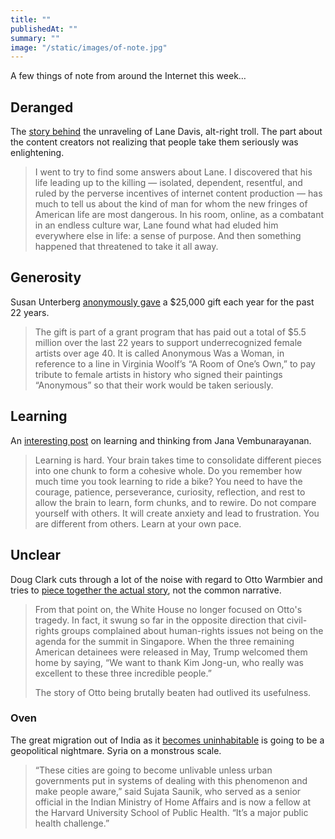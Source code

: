 ```yaml
---
title: ""
publishedAt: ""
summary: ""
image: "/static/images/of-note.jpg"
---
```


A few things of note from around the Internet this week…

Deranged
--------

The [story
behind](https://www.buzzfeednews.com/article/josephbernstein/lane-davis-ralph-retort-seattle4truth-alt-right)
the unraveling of Lane Davis, alt-right troll. The part about the
content creators not realizing that people take them seriously was
enlightening.

> I went to try to find some answers about Lane. I discovered that his
> life leading up to the killing — isolated, dependent, resentful, and
> ruled by the perverse incentives of internet content production — has
> much to tell us about the kind of man for whom the new fringes of
> American life are most dangerous. In his room, online, as a combatant
> in an endless culture war, Lane found what had eluded him everywhere
> else in life: a sense of purpose. And then something happened that
> threatened to take it all away.

Generosity
----------

Susan Unterberg [anonymously
gave](https://www.nytimes.com/2018/07/20/arts/design/susan-unterberg-artist-grant.html)
a \$25,000 gift each year for the past 22 years.

> The gift is part of a grant program that has paid out a total of \$5.5
> million over the last 22 years to support underrecognized female
> artists over age 40. It is called Anonymous Was a Woman, in reference
> to a line in Virginia Woolf’s “A Room of One’s Own,” to pay tribute to
> female artists in history who signed their paintings “Anonymous” so
> that their work would be taken seriously.

Learning
--------

An [interesting
post](https://janav.files.wordpress.com/2018/07/my-mind-wanderings-on-learning-and-thinking.pdf)
on learning and thinking from Jana Vembunarayanan.

> Learning is hard. Your brain takes time to consolidate different
> pieces into one chunk to form a cohesive whole. Do you remember how
> much time you took learning to ride a bike? You need to have the
> courage, patience, perseverance, curiosity, reflection, and rest to
> allow the brain to learn, form chunks, and to rewire. Do not compare
> yourself with others. It will create anxiety and lead to frustration.
> You are different from others. Learn at your own pace.

Unclear
-------

Doug Clark cuts through a lot of the noise with regard to Otto Warmbier
and tries to [piece together the actual
story](https://www.gq.com/story/otto-warmbier-north-korea-american-hostage-true-story),
not the common narrative.

> From that point on, the White House no longer focused on Otto's
> tragedy. In fact, it swung so far in the opposite direction that
> civil-rights groups complained about human-rights issues not being on
> the agenda for the summit in Singapore. When the three remaining
> American detainees were released in May, Trump welcomed them home by
> saying, “We want to thank Kim Jong-un, who really was excellent to
> these three incredible people.”
>
> The story of Otto being brutally beaten had outlived its usefulness.

### Oven

The great migration out of India as it [becomes
uninhabitable](https://www.nytimes.com/2018/07/17/climate/india-heat-wave-summer.html)
is going to be a geopolitical nightmare. Syria on a monstrous scale.

> “These cities are going to become unlivable unless urban governments
> put in systems of dealing with this phenomenon and make people aware,”
> said Sujata Saunik, who served as a senior official in the Indian
> Ministry of Home Affairs and is now a fellow at the Harvard University
> School of Public Health. “It’s a major public health challenge.”
